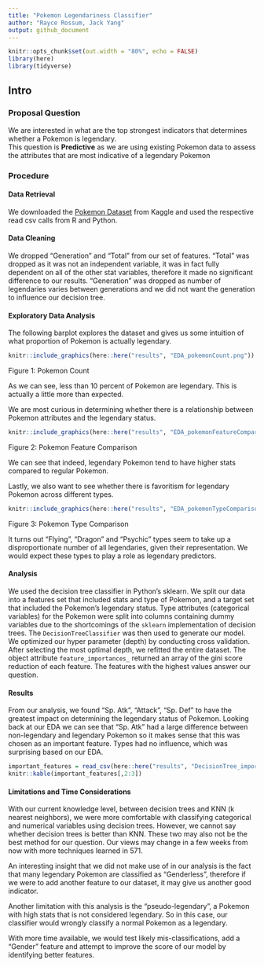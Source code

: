 ```yaml
---
title: "Pokemon Legendariness Classifier"
author: "Rayce Rossum, Jack Yang"
output: github_document
---
```


```r
knitr::opts_chunk$set(out.width = "80%", echo = FALSE)
library(here)
library(tidyverse)
```

## Intro


### Proposal Question
We are interested in what are the top strongest indicators that determines whether a Pokemon is legendary.  
This question is **Predictive** as we are using existing Pokemon data to assess the attributes that are most indicative of a legendary Pokemon

### Procedure

#### Data Retrieval
We downloaded the [Pokemon Dataset](https://www.kaggle.com/abcsds/pokemon) from Kaggle and used the respective read csv calls from R and Python.

#### Data Cleaning
We dropped "Generation" and "Total" from our set of features. "Total" was dropped as it was not an independent variable, it was in fact fully dependent on all of the other stat variables, therefore it made no significant difference to our results. "Generation" was dropped as number of legendaries varies between generations and we did not want the generation to influence our decision tree.

#### Exploratory Data Analysis

The following barplot explores the dataset and gives us some intuition of what proportion of Pokemon is actually legendary.

```r

knitr::include_graphics(here::here("results", "EDA_pokemonCount.png"))

```

Figure 1: Pokemon Count

As we can see, less than 10 percent of Pokemon are legendary. This is actually a little more than expected.

We are most curious in determining whether there is a relationship between Pokemon attributes and the legendary status.

```r

knitr::include_graphics(here::here("results", "EDA_pokemonFeatureComparison.png"))

```

Figure 2: Pokemon Feature Comparison

We can see that indeed, legendary Pokemon tend to have higher stats compared to regular Pokemon.

Lastly, we also want to see whether there is favoritism for legendary Pokemon across different types.

```r

knitr::include_graphics(here::here("results", "EDA_pokemonTypeComparison.png"))

```

Figure 3: Pokemon Type Comparison

It turns out "Flying", "Dragon" and "Psychic" types seem to take up a disproportionate number of all legendaries, given their representation. We would expect these types to play a role as legendary predictors.

#### Analysis
We used the decision tree classifier in Python's sklearn. We split our data into a features set that included stats and type of Pokemon, and a target set that included the Pokemon's legendary status. Type attributes (categorical variables) for the Pokemon were split into columns containing dummy variables due to the shortcomings of the `sklearn` implementation of decision trees. The `DecisionTreeClassifier` was then used to generate our model. We optimized our hyper parameter (depth) by conducting cross validation. After selecting the most optimal depth, we refitted the entire dataset. The object attribute `feature_importances_` returned an array of the gini score reduction of each feature. The features with the highest values answer our question.

#### Results

From our analysis, we found "Sp. Atk", "Attack", "Sp. Def" to have the greatest impact on determining the legendary status of Pokemon. Looking back at our EDA we can see that "Sp. Atk" had a large difference between non-legendary and legendary Pokemon so it makes sense that this was chosen as an important feature. Types had no influence, which was surprising based on our EDA.


```r
important_features = read_csv(here::here("results", "DecisionTree_important_features.csv"))
knitr::kable(important_features[,2:3])
```

#### Limitations and Time Considerations

With our current knowledge level, between decision trees and KNN (k nearest neighbors), we were more comfortable with classifying categorical and numerical variables using decision trees. However, we cannot say whether decision trees is better than KNN. These two may also not be the best method for our question. Our views may change in a few weeks from now with more techniques learned in 571.

An interesting insight that we did not make use of in our analysis is the fact that many legendary Pokemon are classified as "Genderless", therefore if we were to add another feature to our dataset, it may give us another good indicator.

Another limitation with this analysis is the "pseudo-legendary", a Pokemon with high stats that is not considered legendary. So in this case, our classifier would wrongly classify a normal Pokemon as a legendary.

With more time available, we would test likely mis-classifications, add a "Gender" feature and attempt to improve the score of our model by identifying better features.
